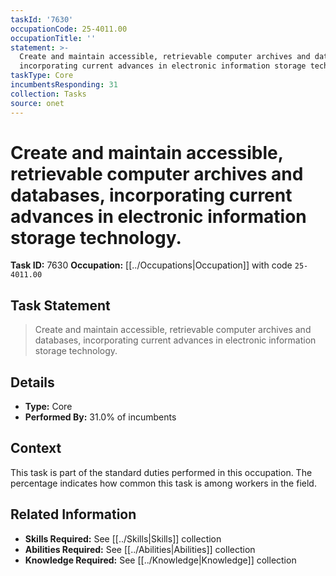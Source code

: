 ```yaml
---
taskId: '7630'
occupationCode: 25-4011.00
occupationTitle: ''
statement: >-
  Create and maintain accessible, retrievable computer archives and databases,
  incorporating current advances in electronic information storage technology.
taskType: Core
incumbentsResponding: 31
collection: Tasks
source: onet
---
```

# Create and maintain accessible, retrievable computer archives and databases, incorporating current advances in electronic information storage technology.

**Task ID:** 7630
**Occupation:** [[../Occupations|Occupation]] with code `25-4011.00`

## Task Statement

> Create and maintain accessible, retrievable computer archives and databases, incorporating current advances in electronic information storage technology.

## Details

- **Type:** Core
- **Performed By:** 31.0% of incumbents

## Context

This task is part of the standard duties performed in this occupation. The percentage indicates how common this task is among workers in the field.

## Related Information

- **Skills Required:** See [[../Skills|Skills]] collection
- **Abilities Required:** See [[../Abilities|Abilities]] collection
- **Knowledge Required:** See [[../Knowledge|Knowledge]] collection
